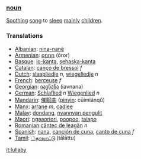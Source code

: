 ===[[noun]]===
[[Soothing]] [[song]] to [[sleep]] [[mainly]] [[child]]ren.
===Translations===
*[[Albanian]]: [[nina-nanë]]
*[[Armenian]]: [[օրոր]] (ōror)
*[[Basque]]: [[lo-kanta]], [[sehaska-kanta]]
*[[Catalan]]: [[cançò de bressol]] ''f''
*[[Dutch]]: [[slaapliedje]] ''n'', [[wiegeliedje]] ''n''
*[[French]]: [[berceuse]] ''f''
*[[Georgian]]: [[იავნანა]] (iavnana)
*[[German]]: [[Schlaflied]] ''n'' [[Wiegenlied]] ''n''
*[[Mandarin]]: [[催眠曲]] ([[pinyin]]: cūimiánqǔ)
*[[Manx]]: [[arrane]] ''m'', [[cadlee]]
*[[Malay]]: [[dondang]], [[nyannyan pengulit]]
*[[Maori]]: [[ngaaoriori]], [[poopoo]], [[taiapo]]
*[[Romanian]]:[[cântec de leagăn]] ''n''
*[[Spanish]]: [[nana]], [[canción de cuna]], [[canto de cuna]] ''f''
*[[Tamil]]: [[்தாலாட்டு]] (tālāttu)

[[it:lullaby]]